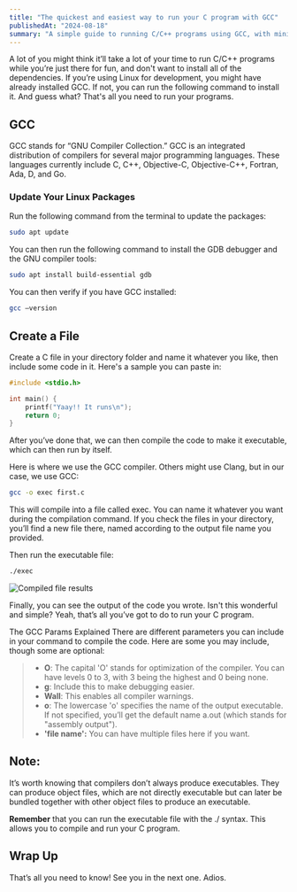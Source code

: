 ```yaml
---
title: "The quickest and easiest way to run your C program with GCC"
publishedAt: "2024-08-18"
summary: "A simple guide to running C/C++ programs using GCC, with minimal setup and effort."
---
```


A lot of you might think it’ll take a lot of your time to run C/C++ programs while you’re just there for fun, and don't want to install all of the dependencies. If you’re using Linux for development, you might have already installed GCC. If not, you can run the following command to install it. And guess what? That's all you need to run your programs.

## GCC

GCC stands for “GNU Compiler Collection.” GCC is an integrated distribution of compilers for several major programming languages. These languages currently include C, C++, Objective-C, Objective-C++, Fortran, Ada, D, and Go.

### Update Your Linux Packages

Run the following command from the terminal to update the packages:

```bash
sudo apt update
``` 

You can then run the following command to install the GDB debugger and the GNU compiler tools:

```bash
sudo apt install build-essential gdb
```

You can then verify if you have GCC installed:

```bash
gcc –version
```

## Create a File

Create a C file in your directory folder and name it whatever you like, then include some code in it. Here's a sample you can paste in:

```C
#include <stdio.h>

int main() {
    printf("Yaay!! It runs\n");
    return 0;
}
```

After you’ve done that, we can then compile the code to make it executable, which can then run by itself.

Here is where we use the GCC compiler. Others might use Clang, but in our case, we use GCC:

```bash
gcc -o exec first.c
```

This will compile into a file called exec. You can name it whatever you want during the compilation command. If you check the files in your directory, you’ll find a new file there, named according to the output file name you provided.

Then run the executable file:

```bash
./exec
```

![Compiled file results](/blogsImgs/c_compile.png)

Finally, you can see the output of the code you wrote. Isn't this wonderful and simple? Yeah, that’s all you’ve got to do to run your C program.

The GCC Params Explained
There are different parameters you can include in your command to compile the code. Here are some you may include, though some are optional:

> - **O**: The capital 'O' stands for optimization of the compiler. You can have levels 0 to 3, with 3 being the highest and 0 being none.
> - **g**: Include this to make debugging easier.
> - **Wall**: This enables all compiler warnings.
> - **o**: The lowercase 'o' specifies the name of the output executable. If not specified, you’ll get the default name a.out (which stands for "assembly output").
> - **'file name':** You can have multiple files here if you want.

## Note:
It’s worth knowing that compilers don’t always produce executables. They can produce object files, which are not directly executable but can later be bundled together with other object files to produce an executable.

**Remember** that you can run the executable file with the ./ syntax. This allows you to compile and run your C program.

## Wrap Up
That’s all you need to know! See you in the next one. Adios.
